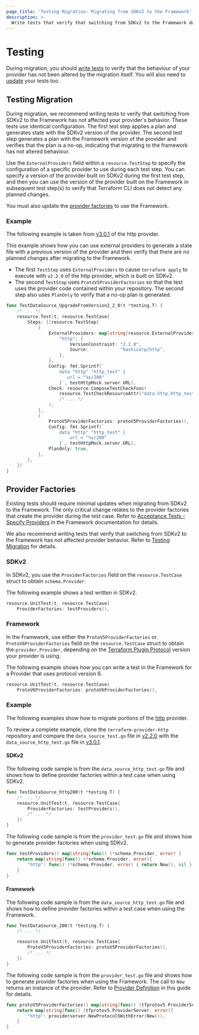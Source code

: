 ```yaml
---
page_title: 'Testing Migration: Migrating from SDKv2 to the Framework'
description: >-
  Write tests that verify that switching from SDKv2 to the Framework does not affect provider behavior.
---
```


# Testing

During migration, you should [write tests](#testing-migration) to verify that the behaviour of your provider has not
been altered by the migration itself. You will also need to [update](#provider-factories) your tests too.

## Testing Migration

During migration, we recommend writing tests to verify that switching from SDKv2 to the Framework has not affected your
provider's behavior. These tests use identical configuration. The first test step applies a plan and generates state
with the SDKv2 version of the provider. The second test step generates a plan with the Framework version of the provider
and verifies that the plan is a no-op, indicating that migrating to the framework has not altered behaviour.

Use the `ExternalProviders` field within a `resource.TestStep` to specify the configuration of a specific provider to
use during each test step. You can specify a version of the provider built on SDKv2 during the first test step, and
then you can use the version of the provider built on the Framework in subsequent test step(s) to verify that Terraform
CLI does not detect any planned changes.

You must also update the [provider factories](#provider-factories) to use
the Framework.

### Example

The following example is taken from
[v3.0.1](https://github.com/hashicorp/terraform-provider-http/blob/v3.0.1/internal/provider/data_source_http_test.go)
of the http provider.

This example shows how you can use external providers to generate a state file with a previous version of the provider
and then verify that there are no planned changes after migrating to the Framework.

- The first `TestStep` uses `ExternalProviders` to cause `terraform apply` to execute with `v2.2.0` of the http
provider, which is built on SDKv2.
- The second `TestStep` uses `ProtoV5ProviderFactories` so that the test uses the provider code contained within your
repository. The second step also uses `PlanOnly` to verify that a no-op plan is generated.

```go
func TestDataSource_UpgradeFromVersion2_2_0(t *testing.T) {
    /* ... */
    resource.Test(t, resource.TestCase{
        Steps: []resource.TestStep{
            {
                ExternalProviders: map[string]resource.ExternalProvider{
                    "http": {
                        VersionConstraint: "2.2.0",
                        Source:            "hashicorp/http",
                    },
                },
                Config: fmt.Sprintf(`
                    data "http" "http_test" {
                       url = "%s/200"
                    }`, testHttpMock.server.URL),
                Check: resource.ComposeTestCheckFunc(
                    resource.TestCheckResourceAttr("data.http.http_test", "response_body", "1.0.0"),
                    /* ... */
                ),
            },
            {
                ProtoV5ProviderFactories: protoV5ProviderFactories(),
                Config: fmt.Sprintf(`
                    data "http" "http_test" {
                        url = "%s/200"
                    }`, testHttpMock.server.URL),
                PlanOnly: true,
            },
        },
    })
}
```

## Provider Factories

Existing tests should require minimal updates when migrating from SDKv2 to the Framework. The only critical change
relates to the provider factories that create the provider during the test case. Refer to [Acceptance Tests - Specify Providers](/plugin/framework/acctests#specify-providers) in the Framework
documentation for details.

We also recommend writing tests that verify that switching from SDKv2 to the Framework has not affected provider
behavior. Refer to [Testing Migration](#testing-migration) for details.

### SDKv2

In SDKv2, you use the `ProviderFactories` field on the `resource.TestCase` struct to obtain `schema.Provider`.

The following example shows a test written in SDKv2.

```go
resource.UnitTest(t, resource.TestCase{
    ProviderFactories: testProviders(),
```

### Framework

In the Framework, use either the `ProtoV5ProviderFactories` or `ProtoV6ProviderFactories` field on the
`resource.TestCase` struct to obtain the `provider.Provider`, depending on the
[Terraform Plugin Protocol](/plugin/how-terraform-works#terraform-plugin-protocol) version your provider is using.

The following example shows how you can write a test in the Framework for a Provider that uses protocol version 6.

```go
resource.UnitTest(t, resource.TestCase{
    ProtoV6ProviderFactories: protoV6ProviderFactories(),
```

### Example

The following examples show how to migrate portions of the [http](https://github.com/hashicorp/terraform-provider-http)
provider.

To review a complete example, clone the
`terraform-provider-http` repository and compare the `data_source_test.go` file in
[v2.2.0](https://github.com/hashicorp/terraform-provider-http/blob/v2.2.0/internal/provider/data_source_test.go) with the `data_source_http_test.go` file in
[v3.0.1](https://github.com/hashicorp/terraform-provider-http/blob/v3.0.1/internal/provider/data_source_http_test.go).

#### SDKv2

The following code sample is from the `data_source_http_test.go` file and shows how to define provider factories within
a test case when using SDKv2.

```go
func TestDataSource_http200(t *testing.T) {
    /* ... */
    resource.UnitTest(t, resource.TestCase{
        ProviderFactories: testProviders(),
        /* ... */
    })
}
```

The following code sample is from the `provider_test.go` file and shows how to generate provider factories when using
SDKv2.

```go
func testProviders() map[string]func() (*schema.Provider, error) {
    return map[string]func() (*schema.Provider, error){
        "http": func() (*schema.Provider, error) { return New(), nil },
    }
}
```

#### Framework

The following code sample is from the `data_source_http_test.go` file and shows how to define provider factories within
a test case when using the Framework.

```go
func TestDataSource_200(t *testing.T) {
    /* ... */

    resource.UnitTest(t, resource.TestCase{
        ProtoV5ProviderFactories: protoV5ProviderFactories(),
        /* ... */
    })
}
```

The following code sample is from the `provider_test.go` file and shows how to generate provider factories when using
the Framework. The call to `New` returns an instance of the provider. Refer to
[Provider Definition](/plugin/framework/migrating/providers#provider-definition) in this guide for details.

```go
func protoV5ProviderFactories() map[string]func() (tfprotov5.ProviderServer, error) {
    return map[string]func() (tfprotov5.ProviderServer, error){
        "http": providerserver.NewProtocol5WithError(New()),
    }
}
```
